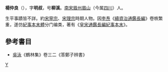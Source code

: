 '''楊仲良'''（{{bd|?||?||}}），字'''明叔'''，号'''柳溪'''。[[南宋|南宋]][[眉州|眉州]][[眉山|眉山]]（今属[[四川|四川]]）人。

生平事蹟皆不詳。約[[宋寧宗|宋寧宗]]、[[宋理宗|宋理宗]]時期人物。因[[李焘_(宋)|李焘]]《[[續資治通鑑長編|續資治通鑑長編]]》卷帙繁重，遂仿[[紀事本末體|紀事本末體]]分门编类，著有《[[皇宋通鑑長編紀事本末|皇宋通鑑長編紀事本末]]》。

==參考書目==
* [[吳泳|吳泳]]《鶴林集》卷三二《答鄭子辨書》

{{宋朝人物小作品}}
[[Category:宋朝歷史學家|Y]]